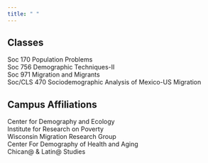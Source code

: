 ---
title: " "
---

## Classes

Soc 170 Population Problems  
Soc 756 Demographic Techniques-II  
Soc 971 Migration and Migrants  
Soc/CLS 470 Sociodemographic Analysis of Mexico-US Migration  

## Campus Affiliations

Center for Demography and Ecology  
Institute for Research on Poverty  
Wisconsin Migration Research Group  
Center For Demography of Health and Aging   
Chican@ & Latin@ Studies  

